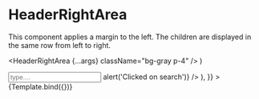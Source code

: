 
<Meta title="Components/Header/HeaderRightArea" component={HeaderRightArea} />

# HeaderRightArea

This component applies a margin to the left. The children are displayed in the same row from left to right.

  <HeaderRightArea {...args} className="bg-gray p-4" />
)

<Canvas>
  <Story
    name="Default"
    args={{
      children: (
        <div>
          <input type="search" placeholder="type...." className="w-auto" />
          <HeaderSmallAction
            icon={IconSearch}
            label="start search"
            onClick={() => alert('Clicked on search')}
          />
        </div>
      ),
    }}
  >
    {Template.bind({})}
  </Story>
</Canvas>

<ArgsTable story="Default" />
